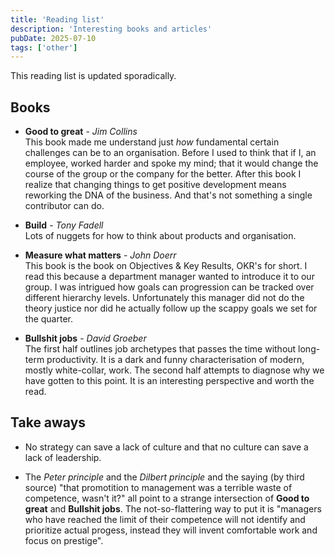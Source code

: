 ```yaml
---
title: 'Reading list'
description: 'Interesting books and articles'
pubDate: 2025-07-10
tags: ['other']
---
```


This reading list is updated sporadically.

## Books

- **Good to great** - *Jim Collins* <br> 
This book made me understand just *how* fundamental certain challenges can be to an organisation.
Before I used to think that if I, an employee, worked harder and spoke my mind; 
that it would change the course of the group or the company for the better. 
After this book I realize that changing things to get positive development means reworking the DNA of the business.
And that's not something a single contributor can do. </br>

- **Build** - *Tony Fadell* <br> 
Lots of nuggets for how to think about products and organisation. </br>

- **Measure what matters** - *John Doerr* <br>
This book is the book on Objectives & Key Results, OKR's for short. 
I read this because a department manager wanted to introduce it to our group.
I was intrigued how goals can progression can be tracked over different hierarchy levels.
Unfortunately this manager did not do the theory justice nor did he actually follow up the scappy goals we set for the quarter.</br>

- **Bullshit jobs** - *David Groeber* <br> 
The first half outlines job archetypes that passes the time without long-term productivity. 
It is a dark and funny characterisation of modern, mostly white-collar, work.
The second half attempts to diagnose why we have gotten to this point.
It is an interesting perspective and worth the read. </br>

## Take aways
* No strategy can save a lack of culture and that no culture can save a lack of leadership.

* The *Peter principle* and the *Dilbert principle* and the saying (by third source) 
"that promotition to management was a terrible waste of competence, wasn't it?"
all point to a strange intersection of **Good to great** and **Bullshit jobs**.
The not-so-flattering way to put it is "managers who have reached the limit of their
competence will not identify and prioritize actual progess, instead they will 
invent comfortable work and focus on prestige".